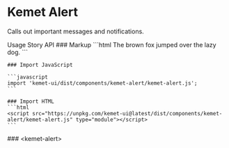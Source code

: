 
<Meta of={stories} />

# Kemet Alert

Calls out important messages and notifications.

<kemet-tabs measure-height="500" divider>
  <kemet-tab slot="tab">Usage</kemet-tab>
  <kemet-tab slot="tab">Story</kemet-tab>
  <kemet-tab slot="tab">API</kemet-tab>
  <kemet-tab-panel slot="panel">
    ### Markup
    ```html
    <kemet-alert opened>
      The brown fox jumped over the lazy dog.
    </kemet-alert>
    ```

    ### Import JavaScript

    ```javascript
    import 'kemet-ui/dist/components/kemet-alert/kemet-alert.js';
    ```

    ### Import HTML
    ```html
    <script src="https://unpkg.com/kemet-ui@latest/dist/components/kemet-alert/kemet-alert.js" type="module"></script>
    ```
  </kemet-tab-panel>
  <kemet-tab-panel slot="panel">
    <Canvas of={stories.Standard} />
    <ArgsTable story={PRIMARY_STORY} />
  </kemet-tab-panel>
  <kemet-tab-panel slot="panel">
    ### &lt;kemet-alert&gt;
    <ArgsTable of="kemet-alert" />
  </kemet-tab-panel>
</kemet-tabs>

